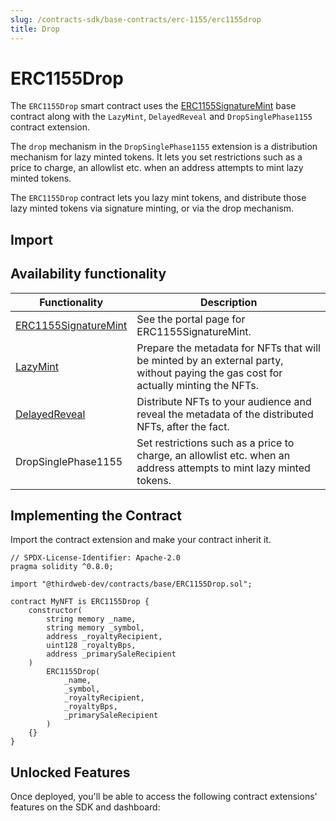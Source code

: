 ```yaml
---
slug: /contracts-sdk/base-contracts/erc-1155/erc1155drop
title: Drop
---
```



# ERC1155Drop

The `ERC1155Drop` smart contract uses the [ERC1155SignatureMint](/contracts-sdk/base-contracts/erc-1155/erc1155signaturemint) base contract along with the `LazyMint`, `DelayedReveal` and `DropSinglePhase1155` contract extension.

The `drop` mechanism in the `DropSinglePhase1155` extension is a distribution mechanism for lazy minted tokens. It lets you set restrictions such as a price to charge, an allowlist etc. when an address attempts to mint lazy minted tokens.

The `ERC1155Drop` contract lets you lazy mint tokens, and distribute those lazy minted tokens via signature minting, or via the drop mechanism.

<ViewContractCodeButton
  link="https://github.com/thirdweb-dev/contracts/blob/main/contracts/base/ERC1155Drop.sol"
  name="ERC1155Drop"
/>

## Import

<ImportSnippet type="base" category="ERC1155" name="ERC1155Drop" />

## Availability functionality

| Functionality                                                                       | Description                                                                                                                        |
| ----------------------------------------------------------------------------------- | ---------------------------------------------------------------------------------------------------------------------------------- |
| [ERC1155SignatureMint](/contracts-sdk/base-contracts/erc-1155/erc1155signaturemint) | See the portal page for ERC1155SignatureMint.                                                                                      |
| [LazyMint](/contracts-sdk/contract-extensions/lazymint)                             | Prepare the metadata for NFTs that will be minted by an external party, without paying the gas cost for actually minting the NFTs. |
| [DelayedReveal](/contracts-sdk/contract-extensions/delayedreveal)                   | Distribute NFTs to your audience and reveal the metadata of the distributed NFTs, after the fact.                                  |
| DropSinglePhase1155                                                                 | Set restrictions such as a price to charge, an allowlist etc. when an address attempts to mint lazy minted tokens.                 |

## Implementing the Contract

Import the contract extension and make your contract inherit it.

```solidity
// SPDX-License-Identifier: Apache-2.0
pragma solidity ^0.8.0;

import "@thirdweb-dev/contracts/base/ERC1155Drop.sol";

contract MyNFT is ERC1155Drop {
    constructor(
        string memory _name,
        string memory _symbol,
        address _royaltyRecipient,
        uint128 _royaltyBps,
        address _primarySaleRecipient
    )
        ERC1155Drop(
            _name,
            _symbol,
            _royaltyRecipient,
            _royaltyBps,
            _primarySaleRecipient
        )
    {}
}
```

## Unlocked Features

Once deployed, you'll be able to access the following contract extensions' features on the SDK and dashboard:

<div className="row" style={{ marginBottom: 24, flexWrap: "wrap" }}>
  <div className="col col--6" style={{ marginTop: 16 }}>
    <QuickstartCard
      name="ERC1155SignatureMint"
      link="/contracts-sdk/base-contracts/erc-1155/erc1155signaturemint#unlocked-features"
      image="/assets/icons/nft.png"
    />
  </div>
  <div className="col col--6" style={{ marginTop: 16 }}>
    <QuickstartCard
      name="LazyMint"
      link="/contracts-sdk/contract-extensions/lazymint#unlocked-features"
      image="/assets/icons/general.png"
    />
  </div>
  <div className="col col--6" style={{ marginTop: 16 }}>
    <QuickstartCard
      name="Delayed Reveal"
      link="/contracts-sdk/contract-extensions/delayedreveal#unlocked-features"
      image="/assets/icons/nft.png"
    />
  </div>
  <div className="col col--6" style={{ marginTop: 16 }}>
    <QuickstartCard
      name="Drop"
      link="/contracts-sdk/contract-extensions/drop#unlocked-features"
      image="/assets/icons/general.png"
    />
  </div>
</div>
